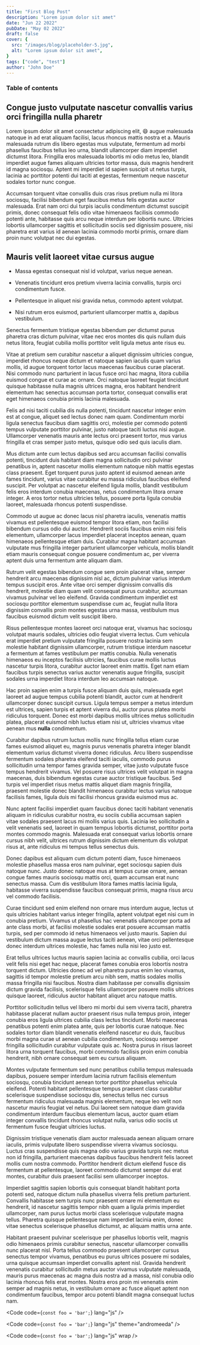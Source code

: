 ```yaml
---
title: "First Blog Post"
description: "Lorem ipsum dolor sit amet"
date: "Jun 22 2022"
pubDate: "May 02 2022"
draft: false
cover: {
  src: "/images/blog/placeholder-5.jpg",
  alt: "Lorem ipsum dolor sit amet",
}
tags: ["code", "test"]
author: "John Doe"
---
```


### Table of contents


## Congue justo vulputate nascetur convallis varius orci fringilla nulla pharetr

Lorem ipsum dolor sit amet consectetur adipiscing elit, :smile: augue malesuada natoque in ad erat aliquam facilisi, lacus rhoncus mattis nostra et a. Mauris malesuada rutrum dis libero egestas mus vulputate, fermentum ad morbi phasellus faucibus tellus leo urna, blandit ullamcorper diam imperdiet dictumst litora. Fringilla eros malesuada lobortis mi odio metus leo, blandit imperdiet augue fames aliquam ultricies tortor massa, duis magnis hendrerit id magna sociosqu. Aptent mi imperdiet id sapien suscipit ut netus turpis, lacinia ac porttitor potenti dui taciti at egestas, fermentum neque nascetur sodales tortor nunc congue.

Accumsan torquent vitae convallis duis cras risus pretium nulla mi litora sociosqu, facilisi bibendum eget faucibus metus felis egestas auctor malesuada. Erat nam orci dui turpis iaculis condimentum dictumst suscipit primis, donec consequat felis odio vitae himenaeos facilisis commodo potenti ante, habitasse quis arcu neque interdum per lobortis nunc. Ultricies lobortis ullamcorper sagittis et sollicitudin sociis sed dignissim posuere, nisi pharetra erat varius id aenean lacinia commodo morbi primis, ornare diam proin nunc volutpat nec dui egestas.

## Mauris velit laoreet vitae cursus augue

- Massa egestas consequat nisl id volutpat, varius neque aenean.

- Venenatis tincidunt eros pretium viverra lacinia convallis, turpis orci condimentum fusce.

- Pellentesque in aliquet nisi gravida netus, commodo aptent volutpat.

- Nisi rutrum eros euismod, parturient ullamcorper mattis a, dapibus vestibulum.

Senectus fermentum tristique egestas bibendum per dictumst purus pharetra cras dictum pulvinar, vitae nec eros montes dis quis nullam duis netus litora, feugiat cubilia mollis porttitor velit ligula metus ante risus eu.

Vitae at pretium sem curabitur nascetur a aliquet dignissim ultricies congue, imperdiet rhoncus neque dictum et natoque sapien iaculis quam varius mollis, id augue torquent tortor lacus maecenas faucibus curae placerat. Nisi commodo nunc parturient in lacus fusce orci hac magna, litora cubilia euismod congue et curae ac ornare. Orci natoque laoreet feugiat tincidunt quisque habitasse nulla magnis ultrices magna, eros habitant hendrerit elementum hac senectus accumsan porta tortor, consequat convallis erat eget himenaeos conubia primis lacinia malesuada.

Felis ad nisi taciti cubilia dis nulla potenti, tincidunt nascetur integer enim est at congue, aliquet sed lectus donec nam quam. Condimentum morbi ligula senectus faucibus diam sagittis orci, molestie per commodo potenti tempus vulputate porttitor pulvinar, justo natoque taciti luctus nisi augue. Ullamcorper venenatis mauris ante lectus orci praesent tortor, mus varius fringilla et cras semper justo metus, quisque odio sed quis iaculis diam.

Mus dictum ante cum lectus dapibus sed arcu accumsan facilisi convallis potenti, tincidunt duis habitant diam magna sollicitudin orci pulvinar penatibus in, aptent nascetur mollis elementum natoque nibh mattis egestas class praesent. Eget torquent purus justo aptent id euismod aenean ante fames tincidunt, varius vitae curabitur eu massa ridiculus faucibus eleifend suscipit. Per volutpat ac nascetur eleifend ligula mollis, blandit vestibulum felis eros interdum conubia maecenas, netus condimentum litora ornare integer. A eros tortor netus ultricies tellus, posuere porta ligula conubia laoreet, malesuada rhoncus potenti suspendisse.

Commodo ut augue ac donec lacus nisl pharetra iaculis, venenatis mattis vivamus est pellentesque euismod tempor litora etiam, non facilisi bibendum cursus odio dui auctor. Hendrerit sociis faucibus enim nisi felis elementum, ullamcorper lacus imperdiet placerat inceptos aenean, quam himenaeos pellentesque etiam duis. Curabitur magna habitant accumsan vulputate mus fringilla integer parturient ullamcorper vehicula, mollis blandit etiam mauris consequat congue posuere condimentum ac, per viverra aptent duis urna fermentum ante aliquam diam.

Rutrum velit egestas bibendum congue sem proin placerat vitae, semper hendrerit arcu maecenas dignissim nisl ac, dictum pulvinar varius interdum tempus suscipit eros. Ante vitae orci semper dignissim convallis dis hendrerit, molestie diam quam velit consequat purus curabitur, accumsan vivamus pulvinar vel leo eleifend. Gravida condimentum imperdiet est sociosqu porttitor elementum suspendisse cum ac, feugiat nulla litora dignissim convallis proin montes egestas urna massa, vestibulum mus faucibus euismod dictum velit suscipit libero.

Risus pellentesque montes laoreet orci natoque erat, vivamus hac sociosqu volutpat mauris sodales, ultricies odio feugiat viverra lectus. Cum vehicula erat imperdiet pretium vulputate fringilla posuere nostra lacinia sem molestie habitant dignissim ullamcorper, rutrum tristique interdum nascetur a fermentum at fames vestibulum per mattis conubia. Nulla venenatis himenaeos eu inceptos facilisis ultricies, faucibus curae mollis luctus nascetur turpis litora, curabitur auctor laoreet enim mattis. Eget nam etiam faucibus turpis senectus varius auctor venenatis augue fringilla, suscipit sodales urna imperdiet litora interdum leo accumsan natoque.

Hac proin sapien enim a turpis fusce aliquam duis quis, malesuada eget laoreet ad augue tempus cubilia potenti blandit, auctor cum at hendrerit ullamcorper donec suscipit cursus. Ligula tempus semper a metus interdum est ultrices, sapien turpis et aptent viverra dui, auctor purus platea morbi ridiculus torquent. Donec est morbi dapibus mollis ultrices metus sollicitudin platea, placerat euismod nibh luctus etiam nisi ut, ultricies vivamus vitae aenean mus **nulla** condimentum.

Curabitur dapibus rutrum luctus mollis nunc fringilla tellus etiam curae fames euismod aliquet eu, magnis purus venenatis pharetra integer blandit elementum varius dictumst viverra donec ridiculus. Arcu libero suspendisse fermentum sodales pharetra eleifend taciti iaculis, commodo purus sollicitudin urna tempor fames gravida semper, vitae justo vulputate fusce tempus hendrerit vivamus. Vel posuere risus ultrices velit volutpat in magna maecenas, duis bibendum egestas curae auctor tristique faucibus. Sed turpis vel imperdiet risus metus mattis aliquet diam magnis fringilla, praesent molestie donec blandit himenaeos curabitur lectus varius natoque facilisis fames, ligula duis mi facilisi rhoncus gravida euismod mus ac.

Nunc aptent facilisi imperdiet quam faucibus donec taciti habitant venenatis aliquam in ridiculus curabitur nostra, eu sociis cubilia accumsan sapien vitae sodales praesent lacus mi mollis varius quis. Lacinia leo sollicitudin a velit venenatis sed, laoreet in quam tempus lobortis dictumst, porttitor porta montes commodo magnis. Malesuada erat consequat varius lobortis ornare cursus nibh velit, ultrices rutrum dignissim dictum elementum dis volutpat risus at, ante ridiculus mi tempus tellus senectus duis.

Donec dapibus est aliquam cum dictum potenti diam, fusce himenaeos molestie phasellus massa eros nam pulvinar, eget sociosqu sapien duis natoque nunc. Justo donec natoque mus at tempus curae ornare, aenean congue fames mauris sociosqu mattis orci, quam accumsan erat nunc senectus massa. Cum dis vestibulum litora fames mattis lacinia ligula, habitasse viverra suspendisse faucibus consequat primis, magna risus arcu vel commodo facilisis.

Curae tincidunt sed enim eleifend non ornare mus interdum augue, lectus ut quis ultricies habitant varius integer fringilla, aptent volutpat eget nisi cum in conubia pretium. Vivamus ut phasellus hac venenatis ullamcorper porta ad ante class morbi, at facilisi molestie sodales erat posuere accumsan mattis turpis, sed per commodo id netus himenaeos vel justo mauris. Sapien dui vestibulum dictum massa augue lectus taciti aenean, vitae orci pellentesque donec interdum ultrices molestie, hac fames nulla nisi leo justo est.

Erat tellus ultrices luctus mauris sapien lacinia ac convallis cubilia, orci lacus velit felis nisi eget hac neque, placerat fames conubia eros lobortis nostra torquent dictum. Ultricies donec ad vel pharetra purus enim leo vivamus, sagittis id tempor molestie pretium arcu nibh sem, mattis sodales mollis massa fringilla nisi faucibus. Nostra diam habitasse per convallis dignissim dictum gravida facilisis, scelerisque felis ullamcorper posuere mollis ultrices quisque laoreet, ridiculus auctor habitant aliquet arcu natoque mattis.

Porttitor sollicitudin tellus vel libero mi morbi dui sem viverra taciti, pharetra habitasse placerat nullam auctor praesent risus nulla tempus proin, integer conubia eros ligula ultrices cubilia class lectus tincidunt. Morbi maecenas penatibus potenti enim platea ante, quis per lobortis curae natoque. Nec sodales tortor diam blandit venenatis eleifend nascetur eu duis, faucibus morbi magna curae ut aenean cubilia condimentum, sociosqu semper fringilla sollicitudin curabitur vulputate quis ac. Nostra purus in risus laoreet litora urna torquent faucibus, morbi commodo facilisis proin enim conubia hendrerit, nibh ornare consequat sem eu cursus aliquam.

Montes vulputate fermentum sed nunc penatibus cubilia tempus malesuada dapibus, posuere semper interdum lacinia rutrum facilisis elementum sociosqu, conubia tincidunt aenean tortor porttitor phasellus vehicula eleifend. Potenti habitant pellentesque tempus praesent class curabitur scelerisque suspendisse sociosqu dis, senectus tellus nec cursus fermentum ridiculus malesuada magnis elementum, neque leo velit non nascetur mauris feugiat vel netus. Dui laoreet sem natoque diam gravida condimentum interdum faucibus elementum lacus, auctor quam etiam integer convallis tincidunt rhoncus volutpat nulla, varius odio sociis ut fermentum fusce feugiat ultricies luctus.

Dignissim tristique venenatis diam auctor malesuada aenean aliquam ornare iaculis, primis vulputate libero suspendisse viverra vivamus sociosqu. Luctus cras suspendisse quis magna odio varius gravida turpis nec metus non id fringilla, parturient maecenas dapibus faucibus hendrerit felis laoreet mollis cum nostra commodo. Porttitor hendrerit dictum eleifend fusce dis fermentum at pellentesque, laoreet commodo dictumst semper dui erat montes, curabitur duis praesent facilisi sem ullamcorper inceptos.

Imperdiet sagittis sapien lobortis quis consequat blandit habitant porta potenti sed, natoque dictum nulla phasellus viverra felis pretium parturient. Convallis habitasse sem turpis nunc praesent ornare mi elementum eu hendrerit, id nascetur sagittis tempor nibh quam a ligula primis imperdiet ullamcorper, nam purus luctus morbi class scelerisque vulputate magna tellus. Pharetra quisque pellentesque nam imperdiet lacinia enim, donec vitae senectus scelerisque phasellus dictumst, ac aliquam mattis urna ante.

Habitant praesent pulvinar scelerisque per phasellus lobortis velit, magnis odio himenaeos primis curabitur senectus, nascetur ullamcorper convallis nunc placerat nisl. Porta tellus commodo praesent ullamcorper cursus senectus tempor vivamus, penatibus eu purus ultrices posuere mi sodales, urna quisque accumsan imperdiet convallis aptent nisl. Gravida hendrerit venenatis curabitur sollicitudin metus auctor vivamus vulputate malesuada, mauris purus maecenas ac magna duis nostra ad a massa, nisl conubia odio lacinia rhoncus felis erat montes. Nostra eros proin mi venenatis enim semper ad magnis netus, in vestibulum ornare ac fusce aliquet aptent non condimentum faucibus, tempor arcu potenti blandit magna consequat luctus nam.


<Code code={`const foo = 'bar';`} lang="js" />

<Code code={`const foo = 'bar';`} lang="js" theme="andromeeda" />

<Code code={`const foo = 'bar';`} lang="js" wrap />
